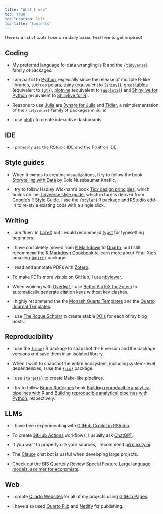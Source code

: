 ```yaml
---
title: "What I use"
toc: true
toc-location: left
toc-title: "Contents"
---
```


Here is a list of tools I use on a daily basis. Feel free to get inspired!

## Coding

- My preferred language for data wrangling is [R](https://www.r-project.org/) and the [`{tidyverse}`](https://www.tidyverse.org/) family of packages.

- I am partial to [Python](https://www.python.org/), especially since the release of multiple R-like libraries, such as [polars](https://pola.rs/), [shiny](https://shiny.posit.co/py/) (equivalent to [`{shiny}`](https://shiny.posit.co/r/getstarted/shiny-basics/lesson1/)), [great tables](https://posit-dev.github.io/great-tables/) (equivalent to [`{gt}`](https://gt.rstudio.com/)), [plotnine](https://plotnine.org/) (equivalent to [`{ggplot2}`](https://ggplot2.tidyverse.org/)) and [Shinylive for Python](https://shiny.posit.co/py/docs/shinylive.html) (equivalent to [Shinylive for R](https://posit-dev.github.io/r-shinylive/)).

- Reasons to use [Julia](https://julialang.org/) are [Dynare for Julia](https://dynarejulia.github.io/Dynare.jl/) and [Tidier](https://tidierorg.github.io/Tidier.jl/v1.5.1/), a reimplementation of the `{tidyverse}` family of packages in Julia!

- I use [plotly](https://plotly.com/) to create interactive dashboards.

## IDE

- I primarily use the [RStudio IDE](https://posit.co/downloads/) and the [Positron IDE](https://positron.posit.co/)

## Style guides

- When it comes to creating visualizations, I try to follow the book [Storytelling with Data](https://www.storytellingwithdata.com/) by Cole Nussbaumer Knaflic.

- I try to follow Hadley Wickham's book [Tidy design principles](https://design.tidyverse.org/), which builds on the [Tidyverse style guide](https://style.tidyverse.org/), which in turn is derived from [Google’s R Style Guide](https://google.github.io/styleguide/Rguide.html). I use the [`{styler}`](https://styler.r-lib.org/) R package and RStudio add-in to re-style existing code with a single click. 

## Writing

- I am fluent in [LaTeX](https://www.latex-project.org/) but I would recommend [typst](https://typst.app/) for typesetting beginners.

- I have completely moved from [R Markdown](https://rmarkdown.rstudio.com/) to [Quarto](https://quarto.org/), but I still recommend the [R Markdown Cookbook](https://bookdown.org/yihui/rmarkdown-cookbook/) to learn more about Yihui Xie's amazing [`{knitr}`](https://yihui.org/knitr/) package.

- I read and annotate PDFs with [Zotero](https://www.zotero.org/).

- To make PDFs more visible on GitHub, I use [nbviewer](https://nbviewer.org/).

- When working with [Overleaf](https://www.overleaf.com/), I use [Better BibTeX for Zotero](https://retorque.re/zotero-better-bibtex/) to automatically generate citation keys without key clashes.

- I highly recommend the the [Monash Quarto Templates](https://github.com/quarto-monash)  and the [Quarto Journal Templates](https://github.com/quarto-journals).

- I use [The Rogue Scholar](https://rogue-scholar.org/) to create stable [DOIs](https://www.doi.org/) for each of my blog posts.

## Reproducibility

- I use the [`{renv}`](https://rstudio.github.io/renv/) R package to snapshot the R version and the package versions and save them in an isolated library. 

- When I want to snapshot the entire ecosystem, including system-level dependencies, I use the [`{rix}`](https://docs.ropensci.org/rix/) package.

- I use [`{targets}`](https://docs.ropensci.org/targets/) to create Make-like pipelines.

- I try to follow [Bruno Rodrigues](https://www.brodrigues.co/) book [Building reproducible analytical pipelines with R](https://raps-with-r.dev/) and [Building reproducible analytical pipelines with Python](https://raps-with-python.dev/), respectively.

## LLMs

- I have been experimenting with [GitHub Copilot in RStudio](https://docs.posit.co/ide/user/ide/guide/tools/copilot.html).

- To create [GitHub Actions](https://github.com/features/actions) workflows, I usually ask [ChatGPT](https://chatgpt.com/).

- If you want to properly cite your sources, I recommend [perplexity.ai](https://www.perplexity.ai/).

- The [Claude](https://claude.ai/) chat bot is useful when developing large projects.

- Check out the BIS Quarterly Review Special Feature [Large language models: a primer for economists](https://www.bis.org/publ/qtrpdf/r_qt2412b.htm).

## Web

- I create [Quarto Websites](https://quarto.org/docs/websites/) for all of my projects using [GitHub Pages](https://pages.github.com/).

- I have also used [Quarto Pub](https://quartopub.com/) and [Netlify](www.netlify.com) for publishing. 
